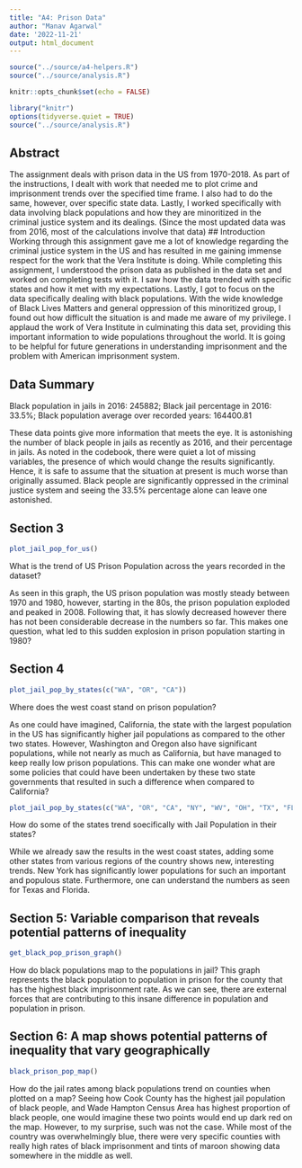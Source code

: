 ```yaml
---
title: "A4: Prison Data"
author: "Manav Agarwal"
date: '2022-11-21'
output: html_document
---
```


```r
source("../source/a4-helpers.R")
source("../source/analysis.R")
```

```r
knitr::opts_chunk$set(echo = FALSE)
```

```r
library("knitr")
options(tidyverse.quiet = TRUE)
source("../source/analysis.R")

```
## Abstract 
The assignment deals with prison data in the US from 1970-2018. As part of the instructions, I dealt with work that needed me to plot crime and imprisonment trends over the specified time frame. I also had to do the same, however, over specific state data. Lastly, I worked specifically with data involving black populations and how they are minoritized in the criminal justice system and its dealings. 
(Since the most updated data was from 2016, most of the calculations involve that data)
## Introduction 
Working through this assignment gave me a lot of knowledge regarding the criminal justice system in the US and has resulted in me gaining immense respect for the work that the Vera Institute is doing. While completing this assignment, I understood the prison data as published in the data set and worked on completing tests with it. I saw how the data trended with specific states and how it met with my expectations. Lastly, I got to focus on the data specifically dealing with black populations. With the wide knowledge of Black Lives Matters and general oppression of this minoritized group, I found out how difficult the situation is and made me aware of my privilege. 
I applaud the work of Vera Institute in culminating this data set, providing this important information to wide populations throughout the world. It is going to be helpful for future generations in understanding imprisonment and the problem with American imprisonment system. 

## Data Summary 
Black population in jails in 2016: 245882;
Black jail percentage in 2016: 33.5%;
Black population average over recorded years: 164400.81

These data points give more information that meets the eye. It is astonishing the number of black people in jails as recently as 2016, and their percentage in jails. As noted in the codebook, there were quiet a lot of missing variables, the presence of which would change the results significantly. Hence, it is safe to assume that the situation at present is much worse than originally assumed. Black people are significantly oppressed in the criminal justice system and seeing the 33.5% percentage alone can leave one astonished. 

## Section 3

```r

plot_jail_pop_for_us()

```

What is the trend of US Prison Population across the years recorded in the dataset?

As seen in this graph, the US prison population was mostly steady between 1970 and 1980, however, starting in the 80s, the prison population exploded and peaked in 2008. Following that, it has slowly decreased however there has not been considerable decrease in the numbers so far. This makes one question, what led to this sudden explosion in prison population starting in 1980?

## Section 4
```r

plot_jail_pop_by_states(c("WA", "OR", "CA"))

```

Where does the west coast stand on prison population?

As one could have imagined, California, the state with the largest population in the US has significantly higher jail populations as compared to the other two states. However, Washington and Oregon also have significant populations, while not nearly as much as California, but have managed to keep really low prison populations. This can make one wonder what are some policies that could have been undertaken by these two state governments that resulted in such a difference when compared to California?

```r

plot_jail_pop_by_states(c("WA", "OR", "CA", "NY", "WV", "OH", "TX", "FL"))

```

How do some of the states trend soecifically with Jail Population in their states?

While we already saw the results in the west coast states, adding some other states from various regions of the country shows new, interesting trends. New York has significantly lower populations for such an important and populous state. Furthermore, one can understand the numbers as seen for Texas and Florida.

## Section 5: Variable comparison that reveals potential patterns of inequality

```r

get_black_pop_prison_graph()

```

How do black populations map to the populations in jail?
This graph represents the black population to population in prison for the county that has the highest black imprisonment rate. As we can see, there are external forces that are contributing to this insane difference in population and population in prison.

## Section 6: A map shows potential patterns of inequality that vary geographically
```r

black_prison_pop_map()

```

How do the jail rates among black populations trend on counties when plotted on a map?
Seeing how Cook County has the highest jail population of black people, and Wade Hampton Census Area has highest proportion of black people, one would imagine these two points would end up dark red on the map. However, to my surprise, such was not the case. While most of the country was overwhelmingly blue, there were very specific counties with really high rates of black imprisonment and tints of maroon showing data somewhere in the middle as well.  